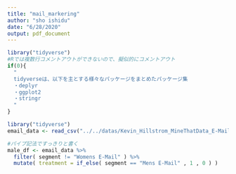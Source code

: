 ```yaml
---
title: "mail_markering"
author: "sho ishidu"
date: "6/28/2020"
output: pdf_document
---
```


```r
library("tidyverse")
#Rでは複数行コメントアウトができないので、擬似的にコメントアウト
if(0){
  "
  tidyverseは、以下を主とする様々なパッケージをまとめたパッケージ集
  ・deplyr
  ・ggplot2
  ・stringr
  "
}
```

```r
library("tidyverse")
email_data <- read_csv("../../datas/Kevin_Hillstrom_MineThatData_E-MailAnalytics_DataMiningChallenge_2008.03.20.csv")

#パイプ記法ですっきりと書く
male_df <- email_data %>%
  filter( segment != "Womens E-Mail" ) %>%
  mutate( treatment = if_else( segment == "Mens E-Mail" , 1 , 0 ) )
```